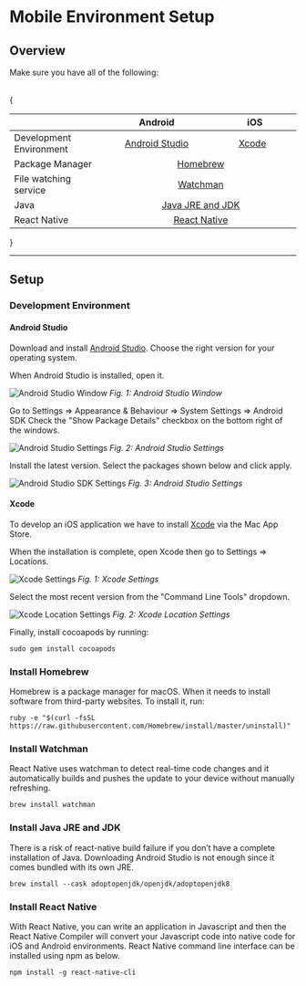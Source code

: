 
# Mobile Environment Setup

## Overview

Make sure you have all of the following:  
  
<br/>
{<div class="tg-wrap"><table>
<thead>
  <tr>
    <th></th>
    <th>&nbsp;&nbsp;&nbsp;&nbsp;&nbsp;&nbsp;&nbsp;&nbsp;&nbsp;&nbsp;&nbsp;&nbsp;Android&nbsp;&nbsp;&nbsp;&nbsp;&nbsp;&nbsp;&nbsp;&nbsp;&nbsp;&nbsp;&nbsp;&nbsp;</th>
    <th>&nbsp;&nbsp;&nbsp;&nbsp;&nbsp;&nbsp;&nbsp;&nbsp;&nbsp;&nbsp;&nbsp;&nbsp;&nbsp;&nbsp;iOS&nbsp;&nbsp;&nbsp;&nbsp;&nbsp;&nbsp;&nbsp;&nbsp;&nbsp;&nbsp;&nbsp;&nbsp;</th>
  </tr>
</thead>
<tbody>
  <tr>
    <td>Development Environment</td>
    <td><center><a href="environment-setup#android-studio">Android Studio</a></center></td>
    <td><center><a href="environment-setup#xcode">Xcode</a></center></td>
  </tr>
  <tr>
    <td>Package Manager</td>
    <td colspan="2"><center><a href="environment-setup#install-homebrew">Homebrew</a></center></td>
  </tr>
  <tr>
    <td>File watching service</td>
    <td colspan="2"><center><a href="environment-setup#install-watchman">Watchman</a></center></td>
  </tr>
  <tr>
    <td>Java</td>
    <td colspan="2"><center><a href="environment-setup#install-java-jre-and-jdk">Java JRE and JDK</a></center></td>
  </tr>
  <tr>
    <td>React Native</td>
    <td colspan="2"><center><a href="environment-setup#install-react-native">React Native</a></center></td>
  </tr>
</tbody>
</table></div>
}

---------------------------------
##  Setup

### Development Environment

#### Android Studio

Download and install [Android Studio](https://developer.android.com/studio).
Choose the right version for your operating system.

When Android Studio is installed, open it.

![Android Studio Window](/device-interaction/android-studio.png)
*Fig. 1: Android Studio Window*

Go to Settings => Appearance & Behaviour => System Settings => Android SDK
Check the "Show Package Details" checkbox on the bottom right of the windows.

![Android Studio Settings](/device-interaction/android-studio-settings.png)
*Fig. 2: Android Studio Settings*

Install the latest <Glossary word="SDK"></Glossary> version. Select the packages shown below and click apply.

![Android Studio SDK Settings](/device-interaction/android-studio-SDK.png)
*Fig. 3: Android Studio <Glossary word="SDK"></Glossary> Settings*

#### Xcode

To develop an iOS application we have to install [Xcode](https://apps.apple.com/us/app/xcode/id497799835?mt=12) via the Mac App Store.

When the installation is complete, open Xcode then go to Settings => Locations.

![Xcode Settings](/device-interaction/Xcode-settings.png)
*Fig. 1: Xcode Settings*

Select the most recent version from the "Command Line Tools" dropdown.

![Xcode Location Settings](/device-interaction/Xcode-locations.png)
*Fig. 2: Xcode Location Settings*

Finally, install cocoapods by running:
```console copy
sudo gem install cocoapods
```


### Install Homebrew
Homebrew is a package manager for macOS. When it needs to install software from third-party websites. To install it, run:

```console copy
ruby -e "$(curl -fsSL https://raw.githubusercontent.com/Homebrew/install/master/uninstall)"
```

### Install Watchman
React Native uses watchman to detect real-time code changes and it automatically builds and pushes the update to your device without manually refreshing.

```console copy
brew install watchman
```

### Install Java JRE and JDK
 There is a risk of react-native build failure if you don’t have a complete installation of Java. Downloading Android Studio is not enough since it comes bundled with its own JRE.

```console copy
brew install --cask adoptopenjdk/openjdk/adoptopenjdk8
```


### Install React Native
With React Native, you can write an application in Javascript and then the React Native Compiler will convert your Javascript code into native code for iOS and Android environments.
React Native command line interface can be installed using npm as below.

```console copy
npm install -g react-native-cli
```

